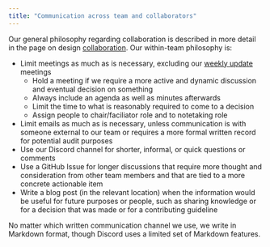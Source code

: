 ```yaml
---
title: "Communication across team and collaborators"
---
```


Our general philosophy regarding collaboration is described in more
detail in the page on design
[collaboration](https://design.seedcase-project.org/organisation/collaboration/).
Our within-team philosophy is:

-   Limit meetings as much as is necessary, excluding our [weekly
    update](update-meetings.qmd) meetings
    -   Hold a meeting if we require a more active and dynamic
        discussion and eventual decision on something
    -   Always include an agenda as well as minutes afterwards
    -   Limit the time to what is reasonably required to come to a
        decision
    -   Assign people to chair/faciliator role and to notetaking role
-   Limit emails as much as is necessary, unless communication is with
    someone external to our team or requires a more formal written
    record for potential audit purposes
-   Use our Discord channel for shorter, informal, or quick questions or
    comments
-   Use a GitHub Issue for longer discussions that require more thought
    and consideration from other team members and that are tied to a
    more concrete actionable item
-   Write a blog post (in the relevant location) when the information
    would be useful for future purposes or people, such as sharing
    knowledge or for a decision that was made or for a contributing
    guideline

No matter which written communication channel we use, we write in
Markdown format, though Discord uses a limited set of Markdown features.
